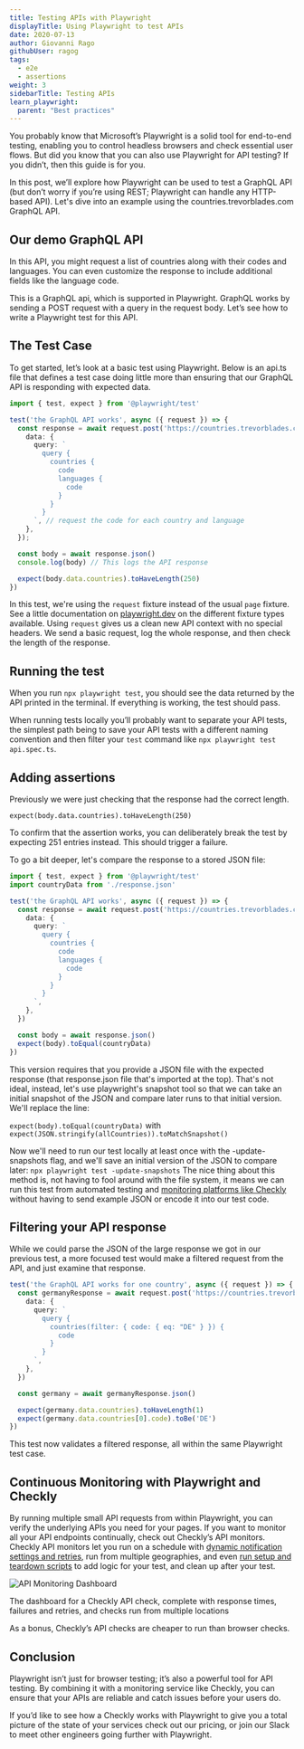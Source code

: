 ```yaml
---
title: Testing APIs with Playwright
displayTitle: Using Playwright to test APIs
date: 2020-07-13
author: Giovanni Rago
githubUser: ragog
tags:
  - e2e
  - assertions
weight: 3
sidebarTitle: Testing APIs
learn_playwright:
  parent: "Best practices"
---
```



<PlaywrightCheckSuiteTryOut />

You probably know that Microsoft’s Playwright is a solid tool for end-to-end testing, enabling you to control headless browsers and check essential user flows. But did you know that you can also use Playwright for API testing? If you didn’t, then this guide is for you.

<YoutubeEmbed id="vuabXC46KkM" title="How to test and monitor your APIs with Playwright" />

In this post, we’ll explore how Playwright can be used to test a GraphQL API (but don’t worry if you’re using REST; Playwright can handle any HTTP-based API). Let's dive into an example using the countries.trevorblades.com GraphQL API.

## Our demo GraphQL API

In this API, you might request a list of countries along with their codes and languages. You can even customize the response to include additional fields like the language code.

This is a GraphQL api, which is supported in Playwright. GraphQL works by sending a POST request with a query in the request body. Let’s see how to write a Playwright test for this API.

## The Test Case
To get started, let’s look at a basic test using Playwright. Below is an api.ts file that defines a test case doing little more than ensuring that our GraphQL API is responding with expected data.

```ts api.spec.ts
import { test, expect } from '@playwright/test'

test('the GraphQL API works', async ({ request }) => {
  const response = await request.post('https://countries.trevorblades.com/', {
    data: {
      query: `
        query {
          countries {
            code
            languages {
              code
            }
          }
        }
      `, // request the code for each country and language
    },
  });

  const body = await response.json()
  console.log(body) // This logs the API response

  expect(body.data.countries).toHaveLength(250)
})
```

In this test, we're using the `request` fixture instead of the usual `page` fixture. See a little documentation on [playwright.dev](https://playwright.dev/docs/test-fixtures) on the different fixture types available. Using `request` gives us a clean new API context with no special headers. We send a basic request, log the whole response, and then check the length of the response.

## Running the test

When you run `npx playwright test`, you should see the data returned by the API printed in the terminal. If everything is working, the test should pass.

When running tests locally you’ll probably want to separate your API tests, the simplest path being to save your API tests with a different naming convention and then filter your `test` command like `npx playwright test api.spec.ts`.

## Adding assertions

Previously we were just checking that the response had the correct length.

`expect(body.data.countries).toHaveLength(250)`

To confirm that the assertion works, you can deliberately break the test by expecting 251 entries instead. This should trigger a failure.

To go a bit deeper, let's compare the response to a stored JSON file:

```ts api.spec.ts
import { test, expect } from '@playwright/test'
import countryData from './response.json'

test('the GraphQL API works', async ({ request }) => {
  const response = await request.post('https://countries.trevorblades.com/', {
    data: {
      query: `
        query {
          countries {
            code
            languages {
              code
            }
          }
        }
      `,
    },
  })

  const body = await response.json()
  expect(body).toEqual(countryData)
})
```

This version requires that you provide a JSON file with the expected response (that response.json file that's imported at the top). That's not ideal, instead, let's use playwright's snapshot tool so that we can take an initial snapshot of the JSON and compare later runs to that initial version. We'll replace the line:

`expect(body).toEqual(countryData)`
with
`expect(JSON.stringify(allCountries)).toMatchSnapshot()`

Now we'll need to run our test locally at least once with the -update-snapshots flag, and we'll save an initial version of the JSON to compare later:
`npx playwright test -update-snapshots`
The nice thing about this method is, not having to fool around with the file system, it means we can run this test from automated testing and [monitoring platforms like Checkly](https://www.checklyhq.com/docs/browser-checks/visual-regression-snapshot-testing/) without having to send example JSON or encode it into our test code.

## Filtering your API response

While we could parse the JSON of the large response we got in our previous test, a more focused test would make a filtered request from the API, and just examine that response.

```ts api.spec.ts
test('the GraphQL API works for one country', async ({ request }) => {
  const germanyResponse = await request.post('https://countries.trevorblades.com/', {
    data: {
      query: `
        query {
          countries(filter: { code: { eq: "DE" } }) {
            code
          }
        }
      `,
    },
  })

  const germany = await germanyResponse.json()

  expect(germany.data.countries).toHaveLength(1)
  expect(germany.data.countries[0].code).toBe('DE')
})
```

This test now validates a filtered response, all within the same Playwright test case.

## Continuous Monitoring with Playwright and Checkly

By running multiple small API requests from within Playwright, you can verify the underlying APIs you need for your pages. If you want to monitor all your API endpoints continually, check out Checkly’s API monitors. Checkly API monitors let you run on a schedule with [dynamic notification settings and retries](https://www.checklyhq.com/docs/api-checks/limits/), run from multiple geographies, and even [run setup and teardown scripts](https://www.checklyhq.com/docs/api-checks/setup-teardown-scripts/) to add logic for your test, and clean up after your test.

![API Monitoring Dashboard](/images/learn/images/api-monitoring-dashboard.png "API Monitoring Dashboard")

The dashboard for a Checkly API check, complete with response times, failures and retries, and checks run from multiple locations

As a bonus, Checkly’s API checks are cheaper to run than browser checks.

## Conclusion

Playwright isn’t just for browser testing; it’s also a powerful tool for API testing. By combining it with a monitoring service like Checkly, you can ensure that your APIs are reliable and catch issues before your users do.

If you’d like to see how a Checkly works with Playwright to give you a total picture of the state of your services check out our pricing, or join our Slack to meet other engineers going further with Playwright.
